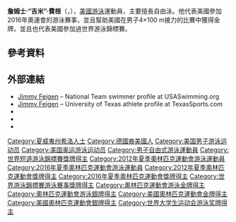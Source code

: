 {{noteTA
|1=zh-tw:吉米;zh-hant:吉米;zh-hans:吉米;zh-hk:占美;
|2=zh-tw:詹姆士;zh-hant:詹姆斯;zh-hans:詹姆斯;zh-hk:占士;
}}
{{Infobox swimmer
| name           = 吉米·费根<br />Jimmy Feigen
| image          = <!-- Only free-content images are allowed for depicting living people -- see [[WP:NONFREE|WP:NONFREE]]. -->
| image_size     = <!-- Only for images narrower than 220 pixels -->
| alt            =
| caption        =
| fullname       = 
| nicknames      =
| national_team  = {{USA}}
| strokes        = 自由式
| club           = San Antonio Wave
| collegeteam    = [[德克薩斯大學|德克薩斯大學]]
| birth_date     = {{Birth date and age|1989|9|26|mf=y}}
| birth_place    = {{USA}}[[夏威夷州|夏威夷州]][[希洛_(夏威夷州)|希洛]]
| death_date     =
| death_place    =
| height         = {{convert|6|ft|5|in|m|abbr=on}}
| weight         = {{convert|216|lb|kg|abbr=on}}
}}
'''詹姆士·“吉米”·費根'''（{{lang-en|'''James "Jimmy" Feigen'''}}，{{bd|1989年|9月26日}}），[[美國|美國]][[游泳|游泳]]運動員，主要擅長自由泳。他代表美國參加2016年奧運會的游泳賽事，並且幫助美國在男子4×100 m接力的比賽中獲得金牌，並且也代表美國參加過世界游泳錦標賽。

== 參考資料 ==
{{reflist|}}

== 外部連結 ==
* [https://web.archive.org/web/20120405074757/http://www.usaswimming.org/DesktopModules/BioViewManaged.aspx?personid=ce24df84-dffc-4314-aef1-b11c61eaf560&TabId=1453&Mid=10312  Jimmy Feigen] – National Team swimmer profile at USASwimming.org
* [https://web.archive.org/web/20090712032637/http://www.texassports.com/sports/m-swim/mtt/feigen_jimmy00.html  Jimmy Feigen] – University of Texas athlete profile at TexasSports.com
* {{FINA name|id=jimmy-feigen}}
* {{Sports-Reference}}
* {{Twitter|JimmyFeigen|Jimmy Feigen}}

{{奥林匹克运动会游泳比赛男子4×100米自由泳接力冠军}}

{{Authority control}}
{{DEFAULTSORT: Feigen, James}}
[[Category:夏威夷州希洛人士|Category:夏威夷州希洛人士]]
[[Category:德國裔美國人|Category:德國裔美國人]]
[[Category:美国男子游泳运动员|Category:美国男子游泳运动员]]
[[Category:美国奥运游泳运动员|Category:美国奥运游泳运动员]]
[[Category:男子自由式游泳運動員|Category:男子自由式游泳運動員]]
[[Category:世界短道游泳錦標賽獎牌得主|Category:世界短道游泳錦標賽獎牌得主]]
[[Category:2012年夏季奧林匹克運動會游泳運動員|Category:2012年夏季奧林匹克運動會游泳運動員]]
[[Category:2016年夏季奧林匹克運動會游泳運動員|Category:2016年夏季奧林匹克運動會游泳運動員]]
[[Category:2012年夏季奧林匹克運動會獎牌得主|Category:2012年夏季奧林匹克運動會獎牌得主]]
[[Category:2016年夏季奧林匹克運動會獎牌得主|Category:2016年夏季奧林匹克運動會獎牌得主]]
[[Category:世界游泳錦標賽游泳賽事獎牌得主|Category:世界游泳錦標賽游泳賽事獎牌得主]]
[[Category:奧林匹克運動會游泳金牌得主|Category:奧林匹克運動會游泳金牌得主]]
[[Category:奧林匹克運動會游泳銀牌得主|Category:奧林匹克運動會游泳銀牌得主]]
[[Category:美國奧林匹克運動會金牌得主|Category:美國奧林匹克運動會金牌得主]]
[[Category:美國奧林匹克運動會銀牌得主|Category:美國奧林匹克運動會銀牌得主]]
[[Category:世界大学生运动会游泳奖牌得主|Category:世界大学生运动会游泳奖牌得主]]